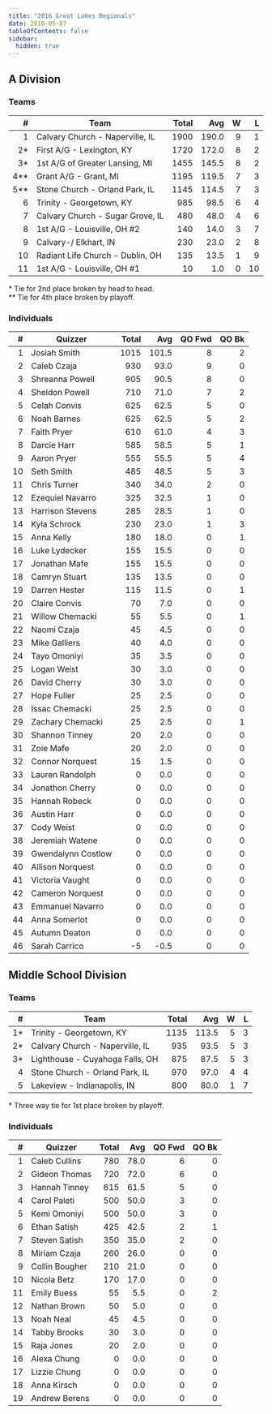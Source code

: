 ```yaml
---
title: "2016 Great Lakes Regionals"
date: 2016-05-07
tableOfContents: false
sidebar:
  hidden: true
---
```


## A Division

### Teams

|    # | Team                             | Total |   Avg |    W |    L |
| ---: | -------------------------------- | ----: | ----: | ---: | ---: |
|    1 | Calvary Church - Naperville, IL  |  1900 | 190.0 |    9 |    1 |
|   2* | First A/G - Lexington, KY        |  1720 | 172.0 |    8 |    2 |
|   3* | 1st A/G of Greater Lansing, MI   |  1455 | 145.5 |    8 |    2 |
|  4** | Grant A/G - Grant, MI            |  1195 | 119.5 |    7 |    3 |
|  5** | Stone Church - Orland Park, IL   |  1145 | 114.5 |    7 |    3 |
|    6 | Trinity - Georgetown, KY         |   985 |  98.5 |    6 |    4 |
|    7 | Calvary Church - Sugar Grove, IL |   480 |  48.0 |    4 |    6 |
|    8 | 1st A/G - Louisville, OH #2      |   140 |  14.0 |    3 |    7 |
|    9 | Calvary-/ Elkhart, IN            |   230 |  23.0 |    2 |    8 |
|   10 | Radiant Life Church - Dublin, OH |   135 |  13.5 |    1 |    9 |
|   11 | 1st A/G - Louisville, OH #1      |    10 |   1.0 |    0 |   10 |

\* Tie for 2nd place broken by head to head.\
\*\* Tie for 4th place broken by playoff.

### Individuals

|    # | Quizzer            | Total |   Avg | QO Fwd | QO Bk |
| ---: | ------------------ | ----: | ----: | -----: | ----: |
|    1 | Josiah Smith       |  1015 | 101.5 |      8 |     2 |
|    2 | Caleb Czaja        |   930 |  93.0 |      9 |     0 |
|    3 | Shreanna Powell    |   905 |  90.5 |      8 |     0 |
|    4 | Sheldon Powell     |   710 |  71.0 |      7 |     2 |
|    5 | Celah Convis       |   625 |  62.5 |      5 |     0 |
|    6 | Noah Barnes        |   625 |  62.5 |      5 |     2 |
|    7 | Faith Pryer        |   610 |  61.0 |      4 |     3 |
|    8 | Darcie Harr        |   585 |  58.5 |      5 |     1 |
|    9 | Aaron Pryer        |   555 |  55.5 |      5 |     4 |
|   10 | Seth Smith         |   485 |  48.5 |      5 |     3 |
|   11 | Chris Turner       |   340 |  34.0 |      2 |     0 |
|   12 | Ezequiel Navarro   |   325 |  32.5 |      1 |     0 |
|   13 | Harrison Stevens   |   285 |  28.5 |      1 |     0 |
|   14 | Kyla Schrock       |   230 |  23.0 |      1 |     3 |
|   15 | Anna Kelly         |   180 |  18.0 |      0 |     1 |
|   16 | Luke Lydecker      |   155 |  15.5 |      0 |     0 |
|   17 | Jonathan Mafe      |   155 |  15.5 |      0 |     0 |
|   18 | Camryn Stuart      |   135 |  13.5 |      0 |     0 |
|   19 | Darren Hester      |   115 |  11.5 |      0 |     1 |
|   20 | Claire Convis      |    70 |   7.0 |      0 |     0 |
|   21 | Willow Chemacki    |    55 |   5.5 |      0 |     1 |
|   22 | Naomi Czaja        |    45 |   4.5 |      0 |     0 |
|   23 | Mike Galliers      |    40 |   4.0 |      0 |     0 |
|   24 | Tayo Omoniyi       |    35 |   3.5 |      0 |     0 |
|   25 | Logan Weist        |    30 |   3.0 |      0 |     0 |
|   26 | David Cherry       |    30 |   3.0 |      0 |     0 |
|   27 | Hope Fuller        |    25 |   2.5 |      0 |     0 |
|   28 | Issac Chemacki     |    25 |   2.5 |      0 |     0 |
|   29 | Zachary Chemacki   |    25 |   2.5 |      0 |     1 |
|   30 | Shannon Tinney     |    20 |   2.0 |      0 |     0 |
|   31 | Zoie Mafe          |    20 |   2.0 |      0 |     0 |
|   32 | Connor Norquest    |    15 |   1.5 |      0 |     0 |
|   33 | Lauren Randolph    |     0 |   0.0 |      0 |     0 |
|   34 | Jonathon Cherry    |     0 |   0.0 |      0 |     0 |
|   35 | Hannah Robeck      |     0 |   0.0 |      0 |     0 |
|   36 | Austin Harr        |     0 |   0.0 |      0 |     0 |
|   37 | Cody Weist         |     0 |   0.0 |      0 |     0 |
|   38 | Jeremiah Watene    |     0 |   0.0 |      0 |     0 |
|   39 | Gwendalynn Costlow |     0 |   0.0 |      0 |     0 |
|   40 | Allison Norquest   |     0 |   0.0 |      0 |     0 |
|   41 | Victoria Vaught    |     0 |   0.0 |      0 |     0 |
|   42 | Cameron Norquest   |     0 |   0.0 |      0 |     0 |
|   43 | Emmanuel Navarro   |     0 |   0.0 |      0 |     0 |
|   44 | Anna Somerlot      |     0 |   0.0 |      0 |     0 |
|   45 | Autumn Deaton      |     0 |   0.0 |      0 |     0 |
|   46 | Sarah Carrico      |    -5 |  -0.5 |      0 |     0 |

## Middle School Division

### Teams

|    # | Team                            | Total |   Avg |    W |    L |
| ---: | ------------------------------- | ----: | ----: | ---: | ---: |
|   1* | Trinity - Georgetown, KY        |  1135 | 113.5 |    5 |    3 |
|   2* | Calvary Church - Naperville, IL |   935 |  93.5 |    5 |    3 |
|   3* | Lighthouse - Cuyahoga Falls, OH |   875 |  87.5 |    5 |    3 |
|    4 | Stone Church - Orland Park, IL  |   970 |  97.0 |    4 |    4 |
|    5 | Lakeview - Indianapolis, IN     |   800 |  80.0 |    1 |    7 |

\* Three way tie for 1st place broken by playoff.

### Individuals

|    # | Quizzer        | Total |  Avg | QO Fwd | QO Bk |
| ---: | -------------- | ----: | ---: | -----: | ----: |
|    1 | Caleb Cullins  |   780 | 78.0 |      6 |     0 |
|    2 | Gideon Thomas  |   720 | 72.0 |      6 |     0 |
|    3 | Hannah Tinney  |   615 | 61.5 |      5 |     0 |
|    4 | Carol Paleti   |   500 | 50.0 |      3 |     0 |
|    5 | Kemi Omoniyi   |   500 | 50.0 |      3 |     0 |
|    6 | Ethan Satish   |   425 | 42.5 |      2 |     1 |
|    7 | Steven Satish  |   350 | 35.0 |      2 |     0 |
|    8 | Miriam Czaja   |   260 | 26.0 |      0 |     0 |
|    9 | Collin Bougher |   210 | 21.0 |      0 |     0 |
|   10 | Nicola Betz    |   170 | 17.0 |      0 |     0 |
|   11 | Emily Buess    |    55 |  5.5 |      0 |     2 |
|   12 | Nathan Brown   |    50 |  5.0 |      0 |     0 |
|   13 | Noah Neal      |    45 |  4.5 |      0 |     0 |
|   14 | Tabby Brooks   |    30 |  3.0 |      0 |     0 |
|   15 | Raja Jones     |    20 |  2.0 |      0 |     0 |
|   16 | Alexa Chung    |     0 |  0.0 |      0 |     0 |
|   17 | Lizzie Chung   |     0 |  0.0 |      0 |     0 |
|   18 | Anna Kirsch    |     0 |  0.0 |      0 |     0 |
|   19 | Andrew Berens  |     0 |  0.0 |      0 |     0 |
